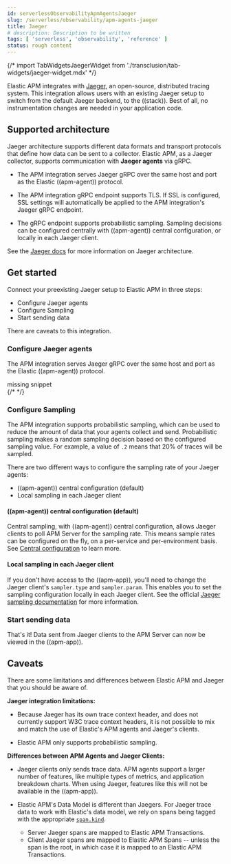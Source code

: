 ```yaml
---
id: serverlessObservabilityApmAgentsJaeger
slug: /serverless/observability/apm-agents-jaeger
title: Jaeger
# description: Description to be written
tags: [ 'serverless', 'observability', 'reference' ]
status: rough content
---
```



<RoughContent />

{/* import TabWidgetsJaegerWidget from './transclusion/tab-widgets/jaeger-widget.mdx' */}

<div id="jaeger-integration"></div>

Elastic APM integrates with [Jaeger](https://www.jaegertracing.io/), an open-source, distributed tracing system.
This integration allows users with an existing Jaeger setup to switch from the default Jaeger backend,
to the ((stack)).
Best of all, no instrumentation changes are needed in your application code.

<div id="jaeger-architecture"></div>

## Supported architecture

Jaeger architecture supports different data formats and transport protocols
that define how data can be sent to a collector. Elastic APM, as a Jaeger collector,
supports communication with **Jaeger agents** via gRPC.

* The APM integration serves Jaeger gRPC over the same host and port as the Elastic ((apm-agent)) protocol.

* The APM integration gRPC endpoint supports TLS. If SSL is configured,
    SSL settings will automatically be applied to the APM integration's Jaeger gRPC endpoint.

* The gRPC endpoint supports probabilistic sampling.
    Sampling decisions can be configured <DocLink id="serverlessObservabilityApmAgentsJaeger" section="((apm-agent))-central-configuration-default">centrally</DocLink> with ((apm-agent)) central configuration, or <DocLink id="serverlessObservabilityApmAgentsJaeger" section="local-sampling-in-each-jaeger-client">locally</DocLink> in each Jaeger client.

See the [Jaeger docs](https://www.jaegertracing.io/docs/1.27/architecture)
for more information on Jaeger architecture.

<div id="get-started-jaeger"></div>

## Get started

Connect your preexisting Jaeger setup to Elastic APM in three steps:

* <DocLink id="serverlessObservabilityApmAgentsJaeger" section="configure-jaeger-agents">Configure Jaeger agents</DocLink>
* <DocLink id="serverlessObservabilityApmAgentsJaeger" section="configure-sampling">Configure Sampling</DocLink>
* <DocLink id="serverlessObservabilityApmAgentsJaeger" section="start-sending-data">Start sending data</DocLink>

<DocCallOut title="Important" color="warning">
There are <DocLink id="serverlessObservabilityApmAgentsJaeger" section="caveats">caveats</DocLink> to this integration.
</DocCallOut>

<div id="configure-agent-client-jaeger"></div>

### Configure Jaeger agents

The APM integration serves Jaeger gRPC over the same host and port as the Elastic ((apm-agent)) protocol.

<div style={{ backgroundColor: "#F1F4FA", width: "100%", height: "250px", textAlign: "center", paddingTop: "110px", marginBottom: "20px" }}><DocIcon type="documents" title="missing snippet"/> missing snippet</div>
{/* <TabWidgetsJaegerWidget  /> */}


<div id="configure-sampling-jaeger"></div>

### Configure Sampling

The APM integration supports probabilistic sampling, which can be used to reduce the amount of data that your agents collect and send.
Probabilistic sampling makes a random sampling decision based on the configured sampling value.
For example, a value of `.2` means that 20% of traces will be sampled.

There are two different ways to configure the sampling rate of your Jaeger agents:

* <DocLink id="serverlessObservabilityApmAgentsJaeger" section="((apm-agent))-central-configuration-default">((apm-agent)) central configuration (default)</DocLink>
* <DocLink id="serverlessObservabilityApmAgentsJaeger" section="local-sampling-in-each-jaeger-client">Local sampling in each Jaeger client</DocLink>

<div id="configure-sampling-central-jaeger"></div>

#### ((apm-agent)) central configuration (default)

Central sampling, with ((apm-agent)) central configuration,
allows Jaeger clients to poll APM Server for the sampling rate.
This means sample rates can be configured on the fly, on a per-service and per-environment basis.
See [Central configuration](((kibana-ref))/agent-configuration.html) to learn more.

<div id="configure-sampling-local-jaeger"></div>

#### Local sampling in each Jaeger client

If you don't have access to the ((apm-app)),
you'll need to change the Jaeger client's `sampler.type` and `sampler.param`.
This enables you to set the sampling configuration locally in each Jaeger client.
See the official [Jaeger sampling documentation](https://www.jaegertracing.io/docs/1.27/sampling/)
for more information.

<div id="configure-start-jaeger"></div>

### Start sending data

That's it! Data sent from Jaeger clients to the APM Server can now be viewed in the ((apm-app)).

<div id="caveats-jaeger"></div>

## Caveats

There are some limitations and differences between Elastic APM and Jaeger that you should be aware of.

**Jaeger integration limitations:**

* Because Jaeger has its own trace context header, and does not currently support W3C trace context headers,
    it is not possible to mix and match the use of Elastic's APM agents and Jaeger's clients.

* Elastic APM only supports probabilistic sampling.

**Differences between APM Agents and Jaeger Clients:**

* Jaeger clients only sends trace data.
    APM agents support a larger number of features, like
    multiple types of metrics, and application breakdown charts.
    When using Jaeger, features like this will not be available in the ((apm-app)).

* Elastic APM's <DocLink id="serverlessObservabilityApmDataModel">Data Model</DocLink> is different than Jaegers.
    For Jaeger trace data to work with Elastic's data model, we rely on spans being tagged with the appropriate
    [`span.kind`](https://github.com/opentracing/specification/blob/master/semantic_conventions.md).

    * Server Jaeger spans are mapped to Elastic APM <DocLink id="serverlessObservabilityApmSpansTransactionsErrorsMetricsMetadata">Transactions</DocLink>.
    * Client Jaeger spans are mapped to Elastic APM <DocLink id="serverlessObservabilityApmSpansTransactionsErrorsMetricsMetadata">Spans</DocLink> -- unless the span is the root, in which case it is mapped to an Elastic APM <DocLink id="serverlessObservabilityApmSpansTransactionsErrorsMetricsMetadata">Transactions</DocLink>.

